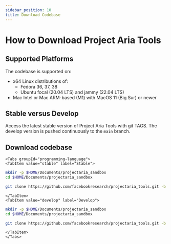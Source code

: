 ```yaml
---
sidebar_position: 10
title: Download Codebase
---
```


# How to Download Project Aria Tools

## Supported Platforms
The codebase is supported on:

- x64 Linux distributions of:
  - Fedora 36, 37, 38
  - Ubuntu focal (20.04 LTS) and jammy (22.04 LTS)
- Mac Intel or Mac ARM-based (M1) with MacOS 11 (Big Sur) or newer


## Stable versus Develop

Access the latest stable version of Project Aria Tools with git TAGS. The develop version is pushed continuously to the `main` branch.

## Download codebase

```mdx-code-block
<Tabs groupId="programming-language">
<TabItem value="stable" label="Stable">
```
```bash
mkdir -p $HOME/Documents/projectaria_sandbox
cd $HOME/Documents/projectaria_sandbox

git clone https://github.com/facebookresearch/projectaria_tools.git -b 1.4.0
```
```mdx-code-block
</TabItem>
<TabItem value="develop" label="Develop">
```
```bash
mkdir -p $HOME/Documents/projectaria_sandbox
cd $HOME/Documents/projectaria_sandbox

git clone https://github.com/facebookresearch/projectaria_tools.git -b main
```
```mdx-code-block
</TabItem>
</Tabs>
```
